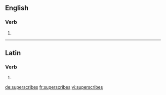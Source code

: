 ==English==

===Verb===
{{head|en}}

# {{en-third-person singular of|superscribe}}

----

==Latin==

===Verb===
{{la-verb-form|superscrībēs}}

# {{conjugation of|superscribo|superscrībō|2|s|fut|act|ind|lang=la}}

[[de:superscribes]]
[[fr:superscribes]]
[[vi:superscribes]]